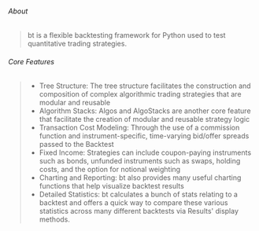 ###### About
> bt is a flexible backtesting framework for Python used to test quantitative trading strategies.

###### Core Features
> - Tree Structure: The tree structure facilitates the construction and composition of complex algorithmic trading strategies that are modular and reusable
> - Algorithm Stacks: Algos and AlgoStacks are another core feature that facilitate the creation of modular and reusable strategy logic
> - Transaction Cost Modeling: Through the use of a commission function and instrument-specific, time-varying bid/offer spreads passed to the Backtest
> - Fixed Income: Strategies can include coupon-paying instruments such as bonds, unfunded instruments such as swaps, holding costs, and the option for notional weighting
> - Charting and Reporting: bt also provides many useful charting functions that help visualize backtest results
> - Detailed Statistics: bt calculates a bunch of stats relating to a backtest and offers a quick way to compare these various statistics across many different backtests via Results' display methods.
